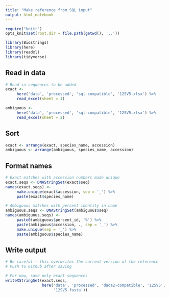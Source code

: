 ```yaml
---
title: "Make reference from SQL input"
output: html_notebook
---
```


```r
require("knitr")
opts_knit$set(root.dir = file.path(getwd(), '..'))
```

```r
library(Biostrings)
library(here)
library(readxl)
library(tidyverse)
```

## Read in data

```r
# Read in sequences to be added
exact <- 
     here('data', 'processed', 'sql-compatible', '12SV5.xlsx') %>% 
     read_excel(sheet = 1)

ambiguous <- 
     here('data', 'processed', 'sql-compatible', '12SV5.xlsx') %>% 
     read_excel(sheet = 2)
```

## Sort

```r
exact <- arrange(exact, species_name, accession)
ambiguous <- arrange(ambiguous, species_name, accession)
```

## Format names

```r
# Exact matches with accession numbers made unique
exact.seqs <- DNAStringSet(exact$seq)
names(exact.seqs) <- 
     make.unique(exact$accession, sep = '_') %>% 
     paste(exact$species_name)

# Ambiguous matches with percent identity in name
ambiguous.seqs <- DNAStringSet(ambiguous$seq)
names(ambiguous.seqs) <- 
     paste0(ambiguous$percent_id, '%') %>%  
     paste(ambiguous$accession, ., sep = '_') %>% 
     make.unique(sep = '_') %>% 
     paste(ambiguous$species_name)
```

## Write output

```r
# Be careful-- this overwrites the current version of the reference
# Push to Github after saving

# For now, save only exact sequences
writeXStringSet(exact.seqs,
                here('data', 'processed', 'dada2-compatible', '12SV5',
                     '12SV5.fasta'))
```

